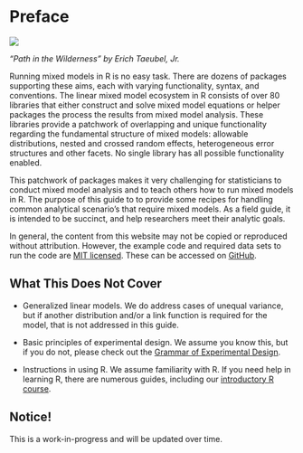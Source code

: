 # Preface {.unnumbered}

![](img/cover.jpg)

*"Path in the Wilderness" by Erich Taeubel, Jr.*

Running mixed models in R is no easy task. There are dozens of packages supporting these aims, each with varying functionality, syntax, and conventions. The linear mixed model ecosystem in R consists of over 80 libraries that either construct and solve mixed model equations or helper packages the process the results from mixed model analysis. These libraries provide a patchwork of overlapping and unique functionality regarding the fundamental structure of mixed models: allowable distributions, nested and crossed random effects, heterogeneous error structures and other facets. No single library has all possible functionality enabled.

This patchwork of packages makes it very challenging for statisticians to conduct mixed model analysis and to teach others how to run mixed models in R. The purpose of this guide to to provide some recipes for handling common analytical scenario's that require mixed models. As a field guide, it is intended to be succinct, and help researchers meet their analytic goals. 

In general, the content from this website may not be copied or reproduced without attribution. However, the example code and required data sets to run the code are [MIT licensed](https://opensource.org/license/mit/). These can be accessed on [GitHub](https://github.com/IdahoAgStats/mixed-models-in-R/tree/main/data). 

## What This Does Not Cover

* Generalized linear models. We do address cases of unequal variance, but if another distribution and/or a link function is required for the model, that is not addressed in this guide. 

* Basic principles of experimental design. We assume you know this, but if you do not, please check out the [Grammar of Experimental Design](https://emitanaka.org/edibble-book/). 

* Instructions in using R. We assume familiarity with R. If you need help in learning R, there are numerous guides, including our [introductory R course](https://idahoagstats.github.io/r-for-ag-scientists/). 

## Notice!

This is a work-in-progress and will be updated over time. 



